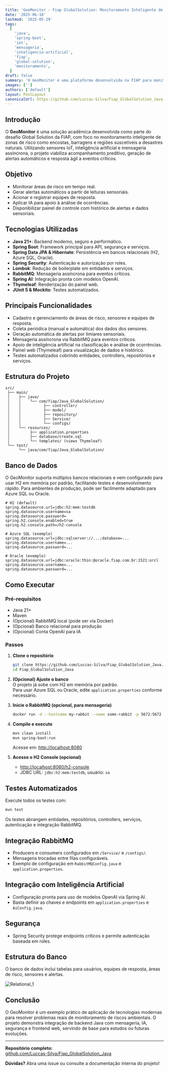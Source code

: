 ```yaml
---
title: 'GeoMonitor - Fiap GlobalSolution: Monitoramento Inteligente de Zonas de Risco'
date: '2025-06-18'
lastmod: '2025-05-29'
tags:
  [
    'java',
    'spring-boot',
    'iot',
    'mensageria',
    'inteligencia-artificial',
    'fiap',
    'global-solution',
    'monitoramento',
  ]
draft: false
summary: 'O GeoMonitor é uma plataforma desenvolvida na FIAP para monitoramento preditivo de áreas de risco, integrando sensores IoT, inteligência artificial e mensageria assíncrona. Conheça as soluções técnicas, funcionalidades e como rodar o projeto.'
images: ['']
authors: ['default']
layout: PostLayout
canonicalUrl: https://github.com/Luccas-Silva/Fiap_GlobalSolution_Java
---
```


## Introdução

O **GeoMonitor** é uma solução acadêmica desenvolvida como parte do desafio Global Solution da FIAP, com foco no monitoramento inteligente de zonas de risco como encostas, barragens e regiões suscetíveis a desastres naturais. Utilizando sensores IoT, inteligência artificial e mensageria assíncrona, o projeto viabiliza acompanhamento preditivo, geração de alertas automáticos e resposta ágil a eventos críticos.

<TOCInline toc={props.toc} exclude="Introdução" />

## Objetivo

- Monitorar áreas de risco em tempo real.
- Gerar alertas automáticos a partir de leituras sensoriais.
- Acionar e registrar equipes de resposta.
- Aplicar IA para apoio à análise de ocorrências.
- Disponibilizar painel de controle com histórico de alertas e dados sensoriais.

## Tecnologias Utilizadas

- **Java 21+**: Backend moderno, seguro e performático.
- **Spring Boot**: Framework principal para API, segurança e serviços.
- **Spring Data JPA & Hibernate**: Persistência em bancos relacionais (H2, Azure SQL, Oracle).
- **Spring Security**: Autenticação e autorização por roles.
- **Lombok**: Redução de boilerplate em entidades e serviços.
- **RabbitMQ**: Mensageria assíncrona para eventos críticos.
- **Spring AI**: Integração pronta com modelos OpenAI.
- **Thymeleaf**: Renderização do painel web.
- **JUnit 5 & Mockito**: Testes automatizados.

## Principais Funcionalidades

- Cadastro e gerenciamento de áreas de risco, sensores e equipes de resposta.
- Coleta periódica (manual e automática) dos dados dos sensores.
- Geração automática de alertas por limiares sensoriais.
- Mensageria assíncrona via RabbitMQ para eventos críticos.
- Apoio de inteligência artificial na classificação e análise de ocorrências.
- Painel web (Thymeleaf) para visualização de dados e histórico.
- Testes automatizados cobrindo entidades, controllers, repositórios e serviços.

## Estrutura do Projeto

```
src/
 ├── main/
 │    ├── java/
 │    │    └── com/fiap/Java_GlobalSolution/
 │    │          ├── controller/
 │    │          ├── model/
 │    │          ├── repository/
 │    │          ├── Service/
 │    │          └── configs/
 │    └── resources/
 │         ├── application.properties
 │         ├── database/create.sql
 │         └── templates/ (views Thymeleaf)
 └── test/
      └── java/com/fiap/Java_GlobalSolution/
```

## Banco de Dados

O GeoMonitor suporta múltiplos bancos relacionais e vem configurado para usar H2 em memória por padrão, facilitando testes e desenvolvimento rápido. Para ambientes de produção, pode ser facilmente adaptado para Azure SQL ou Oracle.

```properties
# H2 (default)
spring.datasource.url=jdbc:h2:mem:testdb
spring.datasource.username=sa
spring.datasource.password=
spring.h2.console.enabled=true
spring.h2.console.path=/h2-console

# Azure SQL (exemplo)
spring.datasource.url=jdbc:sqlserver://...;database=...
spring.datasource.username=...
spring.datasource.password=...

# Oracle (exemplo)
spring.datasource.url=jdbc:oracle:thin:@oracle.fiap.com.br:1521:orcl
spring.datasource.username=...
spring.datasource.password=...
```

## Como Executar

### Pré-requisitos

- Java 21+
- Maven
- (Opcional) RabbitMQ local (pode ser via Docker)
- (Opcional) Banco relacional para produção
- (Opcional) Conta OpenAI para IA

### Passos

1. **Clone o repositório**

   ```bash
   git clone https://github.com/Luccas-Silva/Fiap_GlobalSolution_Java.git
   cd Fiap_GlobalSolution_Java
   ```

2. **(Opcional) Ajuste o banco**  
   O projeto já sobe com H2 em memória por padrão.  
   Para usar Azure SQL ou Oracle, edite `application.properties` conforme necessário.

3. **Inicie o RabbitMQ (opcional, para mensageria)**

   ```bash
   docker run -d --hostname my-rabbit --name some-rabbit -p 5672:5672 -p 15672:15672 rabbitmq:3-management
   ```

4. **Compile e execute**

   ```bash
   mvn clean install
   mvn spring-boot:run
   ```

   Acesse em: [http://localhost:8080](http://localhost:8080)

5. **Acesse o H2 Console (opcional)**
   - [http://localhost:8080/h2-console](http://localhost:8080/h2-console)
   - JDBC URL: `jdbc:h2:mem:testdb`, usuário: `sa`

## Testes Automatizados

Execute todos os testes com:

```bash
mvn test
```

Os testes abrangem entidades, repositórios, controllers, serviços, autenticação e integração RabbitMQ.

## Integração RabbitMQ

- Producers e consumers configurados em `/Service/` e `/configs/`.
- Mensagens trocadas entre filas configuráveis.
- Exemplo de configuração em `RabbitMQConfig.java` e `application.properties`.

## Integração com Inteligência Artificial

- Configuração pronta para uso de modelos OpenAI via Spring AI.
- Basta definir as chaves e endpoints em `application.properties` e `AiConfig.java`.

## Segurança

- Spring Security protege endpoints críticos e permite autenticação baseada em roles.

## Estrutura do Banco

O banco de dados inclui tabelas para usuários, equipes de resposta, áreas de risco, sensores e alertas.

![Relational_1](https://github.com/user-attachments/assets/75f40d2b-7d39-4206-b48d-128ba2172790)

## Conclusão

O GeoMonitor é um exemplo prático de aplicação de tecnologias modernas para resolver problemas reais de monitoramento de riscos ambientais. O projeto demonstra integração de backend Java com mensageria, IA, segurança e frontend web, servindo de base para estudos ou futuras evoluções.

---

**Repositório completo:**  
[github.com/Luccas-Silva/Fiap_GlobalSolution_Java](https://github.com/Luccas-Silva/Fiap_GlobalSolution_Java)

**Dúvidas?** Abra uma issue ou consulte a documentação interna do projeto!
